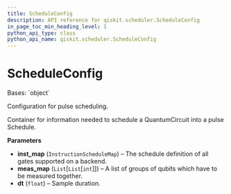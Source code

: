 ```yaml
---
title: ScheduleConfig
description: API reference for qiskit.scheduler.ScheduleConfig
in_page_toc_min_heading_level: 1
python_api_type: class
python_api_name: qiskit.scheduler.ScheduleConfig
---
```


# ScheduleConfig

<Class id="qiskit.scheduler.ScheduleConfig" isDedicatedPage={true} github="https://github.com/qiskit/qiskit/tree/stable/0.18/qiskit/scheduler/config.py" signature="ScheduleConfig(inst_map, meas_map, dt)">
  Bases: `object`

  Configuration for pulse scheduling.

  Container for information needed to schedule a QuantumCircuit into a pulse Schedule.

  **Parameters**

  *   **inst\_map** (`InstructionScheduleMap`) – The schedule definition of all gates supported on a backend.
  *   **meas\_map** (`List`\[`List`\[`int`]]) – A list of groups of qubits which have to be measured together.
  *   **dt** (`float`) – Sample duration.
</Class>

